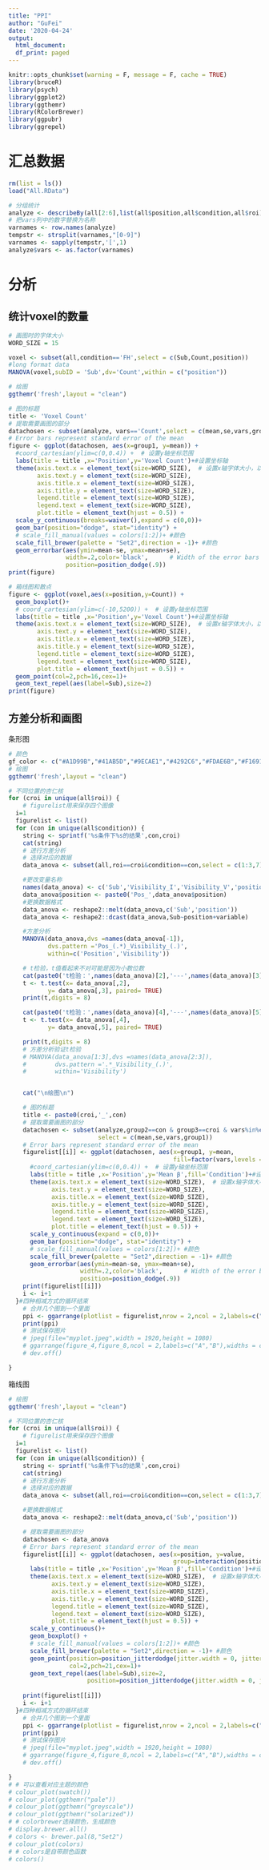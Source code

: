 ```yaml
---
title: "PPI"
author: "GuFei"
date: '2020-04-24'
output:
  html_document:
  df_print: paged
---
```

```r
knitr::opts_chunk$set(warning = F, message = F, cache = TRUE)
library(bruceR)
library(psych)
library(ggplot2)
library(ggthemr)
library(RColorBrewer)
library(ggpubr)
library(ggrepel)
```

# 汇总数据
```r

rm(list = ls())
load("All.RData")

# 分组统计
analyze <- describeBy(all[2:6],list(all$position,all$condition,all$roi),mat = TRUE)
# 把vars列中的数字替换为名称
varnames <- row.names(analyze)
tempstr <- strsplit(varnames,"[0-9]")
varnames <- sapply(tempstr,'[',1)
analyze$vars <- as.factor(varnames)

```

# 分析
## 统计voxel的数量
```r
# 画图时的字体大小
WORD_SIZE = 15

voxel <- subset(all,condition=='FH',select = c(Sub,Count,position))
#long format data
MANOVA(voxel,subID = 'Sub',dv='Count',within = c("position"))

# 绘图
ggthemr('fresh',layout = "clean")

# 图的标题
title <- 'Voxel Count'
# 提取需要画图的部分
datachosen <- subset(analyze, vars=='Count',select = c(mean,se,vars,group1))
# Error bars represent standard error of the mean
figure <- ggplot(datachosen, aes(x=group1, y=mean)) +
  #coord_cartesian(ylim=c(0,0.4)) +  # 设置y轴坐标范围
  labs(title = title ,x='Position',y='Voxel Count')+#设置坐标轴
  theme(axis.text.x = element_text(size=WORD_SIZE),  # 设置x轴字体大小，以下同理
        axis.text.y = element_text(size=WORD_SIZE),
        axis.title.x = element_text(size=WORD_SIZE),
        axis.title.y = element_text(size=WORD_SIZE),
        legend.title = element_text(size=WORD_SIZE),
        legend.text = element_text(size=WORD_SIZE),
        plot.title = element_text(hjust = 0.5)) +
  scale_y_continuous(breaks=waiver(),expand = c(0,0))+
  geom_bar(position="dodge", stat="identity") +
  # scale_fill_manual(values = colors[1:2])+ #颜色
  scale_fill_brewer(palette = "Set2",direction = -1)+ #颜色
  geom_errorbar(aes(ymin=mean-se, ymax=mean+se),
                width=.2,color='black',      # Width of the error bars
                position=position_dodge(.9))
print(figure)

# 箱线图和散点
figure <- ggplot(voxel,aes(x=position,y=Count)) +
  geom_boxplot()+
  # coord_cartesian(ylim=c(-10,5200)) +  # 设置y轴坐标范围
  labs(title = title ,x='Position',y='Voxel Count')+#设置坐标轴
  theme(axis.text.x = element_text(size=WORD_SIZE),  # 设置x轴字体大小，以下同理
        axis.text.y = element_text(size=WORD_SIZE),
        axis.title.x = element_text(size=WORD_SIZE),
        axis.title.y = element_text(size=WORD_SIZE),
        legend.title = element_text(size=WORD_SIZE),
        legend.text = element_text(size=WORD_SIZE),
        plot.title = element_text(hjust = 0.5)) +
  geom_point(col=2,pch=16,cex=1)+
  geom_text_repel(aes(label=Sub),size=2)
print(figure)

```


## 方差分析和画图

条形图
```r
# 颜色
gf_color <- c("#A1D99B","#41AB5D","#9ECAE1","#4292C6","#FDAE6B","#F16913","#BCBDDC","#807DBA")
# 绘图
ggthemr('fresh',layout = "clean")

# 不同位置的杏仁核
for (croi in unique(all$roi)) {
    # figurelist用来保存四个图像
  i=1
  figurelist <- list()
  for (con in unique(all$condition)) {
    string <- sprintf('%s条件下%s的结果',con,croi)
    cat(string)
    # 进行方差分析
    # 选择对应的数据
    data_anova <- subset(all,roi==croi&condition==con,select = c(1:3,7))

    #更改变量名称
    names(data_anova) <- c('Sub','Visibility_I','Visibility_V','position')
    data_anova$position <- paste0('Pos_',data_anova$position)
    #更换数据格式
    data_anova <- reshape2::melt(data_anova,c('Sub','position'))
    data_anova <- reshape2::dcast(data_anova,Sub~position+variable)

    #方差分析
    MANOVA(data_anova,dvs =names(data_anova[-1]),
           dvs.pattern ='Pos_(.*)_Visibility_(.)',
           within=c('Position','Visibility'))

    # t检验，t值看起来不对可能是因为小数位数
    cat(paste0('t检验：',names(data_anova)[2],'---',names(data_anova)[3],'\n'))
    t <- t.test(x= data_anova[,2],
           y= data_anova[,3], paired= TRUE)
    print(t,digits = 8)

    cat(paste0('t检验：',names(data_anova)[4],'---',names(data_anova)[5],'\n'))
    t <- t.test(x= data_anova[,4],
           y= data_anova[,5], paired= TRUE)

    print(t,digits = 8)
    # 方差分析验证t检验
    # MANOVA(data_anova[1:3],dvs =names(data_anova[2:3]),
    #        dvs.pattern ='.*_Visibility_(.)',
    #        within='Visibility')


    cat("\n绘图\n")

    # 图的标题
    title <- paste0(croi,'_',con)
    # 提取需要画图的部分
    datachosen <- subset(analyze,group2==con & group3==croi & vars%in%c('Inv','Vis'),
                         select = c(mean,se,vars,group1))
    # Error bars represent standard error of the mean
    figurelist[[i]] <- ggplot(datachosen, aes(x=group1, y=mean,
                                              fill=factor(vars,levels = c("Vis","Inv")))) +
      #coord_cartesian(ylim=c(0,0.4)) +  # 设置y轴坐标范围
      labs(title = title ,x='Position',y='Mean β',fill='Condition')+#设置坐标轴
      theme(axis.text.x = element_text(size=WORD_SIZE),  # 设置x轴字体大小，以下同理
            axis.text.y = element_text(size=WORD_SIZE),
            axis.title.x = element_text(size=WORD_SIZE),
            axis.title.y = element_text(size=WORD_SIZE),
            legend.title = element_text(size=WORD_SIZE),
            legend.text = element_text(size=WORD_SIZE),
            plot.title = element_text(hjust = 0.5)) +
      scale_y_continuous(expand = c(0,0))+
      geom_bar(position="dodge", stat="identity") +
      # scale_fill_manual(values = colors[1:2])+ #颜色
      scale_fill_brewer(palette = "Set2",direction = -1)+ #颜色
      geom_errorbar(aes(ymin=mean-se, ymax=mean+se),
                    width=.2,color='black',      # Width of the error bars
                    position=position_dodge(.9))
    print(figurelist[[i]])
    i <- i+1
  }#四种相减方式的循环结束
    # 合并几个图到一个里面
    ppi <- ggarrange(plotlist = figurelist,nrow = 2,ncol = 2,labels=c("A","B","C","D"))
    print(ppi)
    # 测试保存图片
    # jpeg(file="myplot.jpeg",width = 1920,height = 1080)
    # ggarrange(figure_4,figure_8,ncol = 2,labels=c("A","B"),widths = c(1,2))
    # dev.off()

}
```



箱线图
```r
# 绘图
ggthemr('fresh',layout = "clean")

# 不同位置的杏仁核
for (croi in unique(all$roi)) {
    # figurelist用来保存四个图像
  i=1
  figurelist <- list()
  for (con in unique(all$condition)) {
    string <- sprintf('%s条件下%s的结果',con,croi)
    cat(string)
    # 进行方差分析
    # 选择对应的数据
    data_anova <- subset(all,roi==croi&condition==con,select = c(1:3,7))

    #更换数据格式
    data_anova <- reshape2::melt(data_anova,c('Sub','position'))

    # 提取需要画图的部分
    datachosen <- data_anova
    # Error bars represent standard error of the mean
    figurelist[[i]] <- ggplot(datachosen, aes(x=position, y=value,
                                              group=interaction(position,variable),fill=variable)) +
      labs(title = title ,x='Position',y='Mean β',fill='Condition')+#设置坐标轴
      theme(axis.text.x = element_text(size=WORD_SIZE),  # 设置x轴字体大小，以下同理
            axis.text.y = element_text(size=WORD_SIZE),
            axis.title.x = element_text(size=WORD_SIZE),
            axis.title.y = element_text(size=WORD_SIZE),
            legend.title = element_text(size=WORD_SIZE),
            legend.text = element_text(size=WORD_SIZE),
            plot.title = element_text(hjust = 0.5)) +
      scale_y_continuous()+
      geom_boxplot() +
      # scale_fill_manual(values = colors[1:2])+ #颜色
      scale_fill_brewer(palette = "Set2",direction = -1)+ #颜色
      geom_point(position=position_jitterdodge(jitter.width = 0, jitter.height = 0),
                 col=2,pch=21,cex=1)+
      geom_text_repel(aes(label=Sub),size=2,
                      position=position_jitterdodge(jitter.width = 0, jitter.height = 0))
    
    print(figurelist[[i]])
    i <- i+1
  }#四种相减方式的循环结束
    # 合并几个图到一个里面
    ppi <- ggarrange(plotlist = figurelist,nrow = 2,ncol = 2,labels=c("A","B","C","D"))
    print(ppi)
    # 测试保存图片
    # jpeg(file="myplot.jpeg",width = 1920,height = 1080)
    # ggarrange(figure_4,figure_8,ncol = 2,labels=c("A","B"),widths = c(1,2))
    # dev.off()

}
# # 可以查看对应主题的颜色
# colour_plot(swatch())
# colour_plot(ggthemr("pale"))
# colour_plot(ggthemr("greyscale"))
# colour_plot(ggthemr("solarized"))
# # colorbrewer选择颜色，生成颜色
# display.brewer.all()
# colors <- brewer.pal(8,"Set2")
# colour_plot(colors)
# # colors是自带颜色函数
# colors()
```
